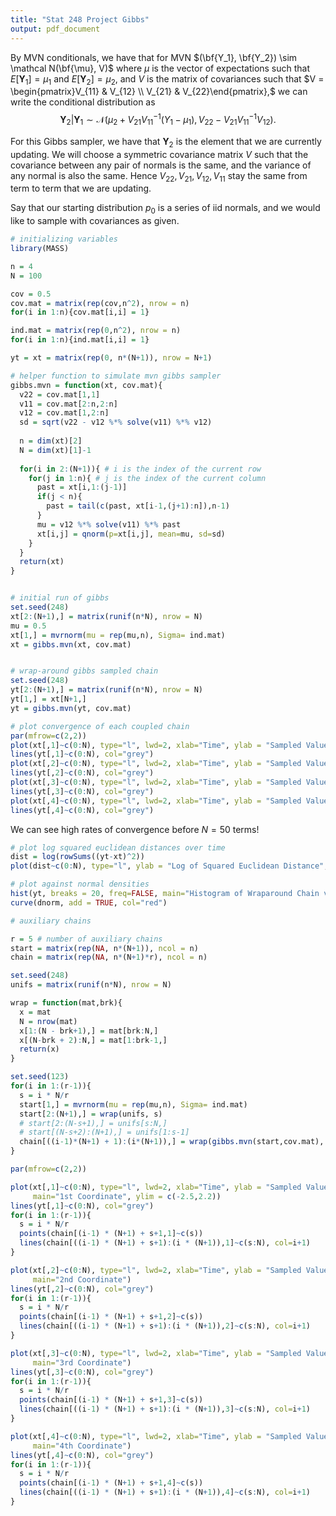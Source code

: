```yaml
---
title: "Stat 248 Project Gibbs"
output: pdf_document
---
```



By MVN conditionals, we have that for MVN $(\bf{Y_1}, \bf{Y_2}) \sim \mathcal N(\bf{\mu}, V)$ where $\mu$ is the vector of expectations such that $E[\textbf{Y}_1] = \mu_1$ and $E[\textbf{Y}_2]=\mu_2$, and $V$ is the matrix of covariances such that $V = \begin{pmatrix}V_{11} & V_{12} \\ V_{21} & V_{22}\end{pmatrix},$ we can write the conditional distribution as
$$\textbf{Y}_2|\textbf{Y}_1\sim \mathcal N\left(\mu_2+V_{21}V_{11}^{-1}(Y_1 -\mu_1),V_{22}-V_{21}V^{-1}_{11}V_{12}\right).$$

For this Gibbs sampler, we have that $\textbf{Y}_2$ is the element that we are currently updating. We will choose a symmetric covariance matrix $V$ such that the covariance between any pair of normals is the same, and the variance of any normal is also the same. Hence $V_{22}, V_{21}, V_{12}, V_{11}$ stay the same from term to term that we are updating.

Say that our starting distribution $p_0$ is a series of iid normals, and we would like to sample with covariances as given.

```r
# initializing variables
library(MASS)

n = 4
N = 100

cov = 0.5
cov.mat = matrix(rep(cov,n^2), nrow = n)
for(i in 1:n){cov.mat[i,i] = 1}

ind.mat = matrix(rep(0,n^2), nrow = n)
for(i in 1:n){ind.mat[i,i] = 1}

yt = xt = matrix(rep(0, n*(N+1)), nrow = N+1)
```

```r
# helper function to simulate mvn gibbs sampler
gibbs.mvn = function(xt, cov.mat){
  v22 = cov.mat[1,1]
  v11 = cov.mat[2:n,2:n]
  v12 = cov.mat[1,2:n]
  sd = sqrt(v22 - v12 %*% solve(v11) %*% v12)
  
  n = dim(xt)[2]
  N = dim(xt)[1]-1
  
  for(i in 2:(N+1)){ # i is the index of the current row
    for(j in 1:n){ # j is the index of the current column
      past = xt[i,1:(j-1)]
      if(j < n){
        past = tail(c(past, xt[i-1,(j+1):n]),n-1)
      }
      mu = v12 %*% solve(v11) %*% past
      xt[i,j] = qnorm(p=xt[i,j], mean=mu, sd=sd)
    }
  }
  return(xt)
}


# initial run of gibbs
set.seed(248)
xt[2:(N+1),] = matrix(runif(n*N), nrow = N)
mu = 0.5
xt[1,] = mvrnorm(mu = rep(mu,n), Sigma= ind.mat)
xt = gibbs.mvn(xt, cov.mat)


# wrap-around gibbs sampled chain
set.seed(248)
yt[2:(N+1),] = matrix(runif(n*N), nrow = N)
yt[1,] = xt[N+1,]
yt = gibbs.mvn(yt, cov.mat)
```

```r
# plot convergence of each coupled chain
par(mfrow=c(2,2))
plot(xt[,1]~c(0:N), type="l", lwd=2, xlab="Time", ylab = "Sampled Value", main="1st Coordinate")
lines(yt[,1]~c(0:N), col="grey")
plot(xt[,2]~c(0:N), type="l", lwd=2, xlab="Time", ylab = "Sampled Value", main="2nd Coordinate")
lines(yt[,2]~c(0:N), col="grey")
plot(xt[,3]~c(0:N), type="l", lwd=2, xlab="Time", ylab = "Sampled Value", main="3rd Coordinate")
lines(yt[,3]~c(0:N), col="grey")
plot(xt[,4]~c(0:N), type="l", lwd=2, xlab="Time", ylab = "Sampled Value", main="4th Coordinate")
lines(yt[,4]~c(0:N), col="grey")
```

We can see high rates of convergence before $N=50$ terms!

```r
# plot log squared euclidean distances over time
dist = log(rowSums((yt-xt)^2))
plot(dist~c(0:N), type="l", ylab = "Log of Squared Euclidean Distance", xlab="Time")

# plot against normal densities
hist(yt, breaks = 20, freq=FALSE, main="Histogram of Wraparound Chain vs. Normal PDF")
curve(dnorm, add = TRUE, col="red")
```



```r
# auxiliary chains

r = 5 # number of auxiliary chains
start = matrix(rep(NA, n*(N+1)), ncol = n)
chain = matrix(rep(NA, n*(N+1)*r), ncol = n)

set.seed(248)
unifs = matrix(runif(n*N), nrow = N)

wrap = function(mat,brk){
  x = mat
  N = nrow(mat)
  x[1:(N - brk+1),] = mat[brk:N,]
  x[(N-brk + 2):N,] = mat[1:brk-1,]
  return(x)
}

set.seed(123)
for(i in 1:(r-1)){
  s = i * N/r
  start[1,] = mvrnorm(mu = rep(mu,n), Sigma= ind.mat)
  start[2:(N+1),] = wrap(unifs, s)
  # start[2:(N-s+1),] = unifs[s:N,]
  # start[(N-s+2):(N+1),] = unifs[1:s-1]
  chain[((i-1)*(N+1) + 1):(i*(N+1)),] = wrap(gibbs.mvn(start,cov.mat), N-s+3)
}
```
```r
par(mfrow=c(2,2))

plot(xt[,1]~c(0:N), type="l", lwd=2, xlab="Time", ylab = "Sampled Value", 
     main="1st Coordinate", ylim = c(-2.5,2.2))
lines(yt[,1]~c(0:N), col="grey")
for(i in 1:(r-1)){
  s = i * N/r
  points(chain[(i-1) * (N+1) + s+1,1]~c(s))
  lines(chain[((i-1) * (N+1) + s+1):(i * (N+1)),1]~c(s:N), col=i+1)
}

plot(xt[,2]~c(0:N), type="l", lwd=2, xlab="Time", ylab = "Sampled Value", 
     main="2nd Coordinate")
lines(yt[,2]~c(0:N), col="grey")
for(i in 1:(r-1)){
  s = i * N/r
  points(chain[(i-1) * (N+1) + s+1,2]~c(s))
  lines(chain[((i-1) * (N+1) + s+1):(i * (N+1)),2]~c(s:N), col=i+1)
}

plot(xt[,3]~c(0:N), type="l", lwd=2, xlab="Time", ylab = "Sampled Value", 
     main="3rd Coordinate")
lines(yt[,3]~c(0:N), col="grey")
for(i in 1:(r-1)){
  s = i * N/r
  points(chain[(i-1) * (N+1) + s+1,3]~c(s))
  lines(chain[((i-1) * (N+1) + s+1):(i * (N+1)),3]~c(s:N), col=i+1)
}

plot(xt[,4]~c(0:N), type="l", lwd=2, xlab="Time", ylab = "Sampled Value", 
     main="4th Coordinate")
lines(yt[,4]~c(0:N), col="grey")
for(i in 1:(r-1)){
  s = i * N/r
  points(chain[(i-1) * (N+1) + s+1,4]~c(s))
  lines(chain[((i-1) * (N+1) + s+1):(i * (N+1)),4]~c(s:N), col=i+1)
}
```